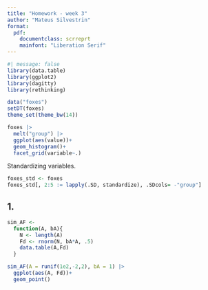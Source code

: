 ```yaml
---
title: "Homework - week 3"
author: "Mateus Silvestrin"
format: 
  pdf:
    documentclass: scrreprt
    mainfont: "Liberation Serif"
---
```


```r
#| message: false
library(data.table)
library(ggplot2)
library(dagitty)
library(rethinking)

data("foxes")
setDT(foxes)
theme_set(theme_bw(14))
```

```r
foxes |> 
  melt("group") |> 
  ggplot(aes(value))+
  geom_histogram()+
  facet_grid(variable~.)
```

Standardizing variables.
```r
foxes_std <- foxes
foxes_std[, 2:5 := lapply(.SD, standardize), .SDcols= -"group"]
```


## 1. 
```r
sim_AF <- 
  function(A, bA){
    N <- length(A)
    Fd <- rnorm(N, bA*A, .5)
    data.table(A,Fd)
  }

sim_AF(A = runif(1e2,-2,2), bA = 1) |> 
  ggplot(aes(A, Fd))+
  geom_point()
```


